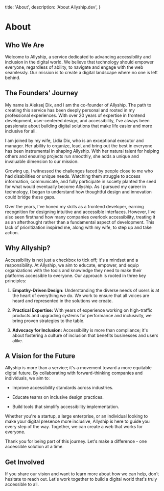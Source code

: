   title: 'About',
  description: 'About Allyship.dev',
}

# About

## Who We Are

Welcome to Allyship, a service dedicated to advancing accessibility and inclusion in the digital world. We believe that technology should empower everyone, regardless of ability, to navigate and engage with the web seamlessly. Our mission is to create a digital landscape where no one is left behind.

## The Founders' Journey

My name is Aleksej Dix, and I am the co-founder of Allyship. The path to creating this service has been deeply personal and rooted in my professional experiences. With over 20 years of expertise in frontend development, user-centered design, and accessibility, I've always been passionate about building digital solutions that make life easier and more inclusive for all.

I am joined by my wife, Lidia Dix, who is an exceptional executor and manager. Her ability to organize, lead, and bring out the best in everyone has been instrumental in shaping Allyship. With her natural talent for helping others and ensuring projects run smoothly, she adds a unique and invaluable dimension to our mission.

Growing up, I witnessed the challenges faced by people close to me who had disabilities or unique needs. Watching them struggle to access information, communicate, and fully participate in society planted the seed for what would eventually become Allyship. As I pursued my career in technology, I began to understand how thoughtful design and innovation could bridge these gaps.

Over the years, I've honed my skills as a frontend developer, earning recognition for designing intuitive and accessible interfaces. However, I've also seen firsthand how many companies overlook accessibility, treating it as an afterthought rather than a fundamental aspect of development. This lack of prioritization inspired me, along with my wife, to step up and take action.

## Why Allyship?

Accessibility is not just a checkbox to tick off; it's a mindset and a responsibility. At Allyship, we aim to educate, empower, and equip organizations with the tools and knowledge they need to make their platforms accessible to everyone. Our approach is rooted in three key principles:

1.  **Empathy-Driven Design:** Understanding the diverse needs of users is at the heart of everything we do. We work to ensure that all voices are heard and represented in the solutions we create.

2.  **Practical Expertise:** With years of experience working on high-traffic products and upgrading systems for performance and inclusivity, we bring proven strategies to the table.

3.  **Advocacy for Inclusion:** Accessibility is more than compliance; it's about fostering a culture of inclusion that benefits businesses and users alike.

## A Vision for the Future

Allyship is more than a service; it's a movement toward a more equitable digital future. By collaborating with forward-thinking companies and individuals, we aim to:

- Improve accessibility standards across industries.

- Educate teams on inclusive design practices.

- Build tools that simplify accessibility implementation.

Whether you're a startup, a large enterprise, or an individual looking to make your digital presence more inclusive, Allyship is here to guide you every step of the way. Together, we can create a web that works for everyone.

Thank you for being part of this journey. Let's make a difference - one accessible solution at a time.

## Get Involved

If you share our vision and want to learn more about how we can help, don't hesitate to reach out. Let's work together to build a digital world that's truly accessible to all.
